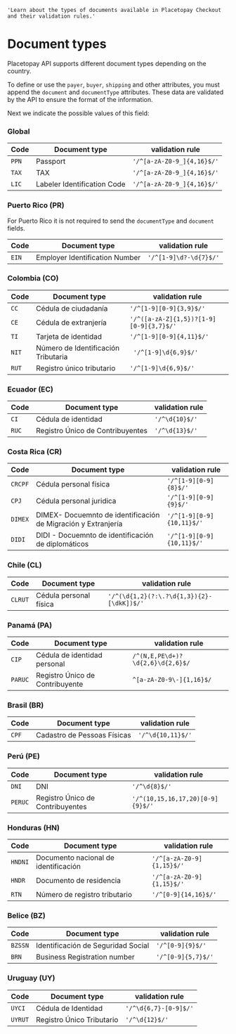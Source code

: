     'Learn about the types of documents available in Placetopay Checkout and their validation rules.'

# Document types

Placetopay API supports different document types depending on the country.

To define or use the `payer`, `buyer`, `shipping` and other attributes, you must append the `document` and `documentType` attributes. These data are validated by the API to ensure the format of the information.

Next we indicate the possible values of this field:

### Global

Code| Document type | validation rule
---------|----------|----------
 `PPN` | Passport | `'/^[a-zA-Z0-9_]{4,16}$/'`
 `TAX` | TAX | `'/^[a-zA-Z0-9_]{4,16}$/'`
 `LIC` | Labeler Identification Code | `'/^[a-zA-Z0-9_]{4,16}$/'`

### Puerto Rico (PR)

For Puerto Rico it is not required to send the `documentType` and `document` fields.

 Code| Document type| validation rule
---------|----------|------------
 `EIN` | Employer Identification Number|`'/^[1-9]\d?-\d{7}$/'`


### Colombia (CO)

Code| Document type | validation rule
---------|---------- |----------
 `CC` | Cédula de ciudadanía  | `'/^[1-9][0-9]{3,9}$/'`
 `CE` | Cédula de extranjería | `'/^([a-zA-Z]{1,5})?[1-9][0-9]{3,7}$/'`
 `TI` | Tarjeta de identidad| `'/^[1-9][0-9]{4,11}$/'`
 `NIT` | Número de Identificación Tributaria|` '/^[1-9]\d{6,9}$/'`
 `RUT` | Registro único tributario| `'/^[1-9]\d{6,9}$/'`

### Ecuador (EC)

Code| Document type | validation rule
---------|----------|---------
 `CI` | Cédula de identidad|`'/^\d{10}$/'`
 `RUC` | Registro Único de Contribuyentes|`'/^\d{13}$/'`


### Costa Rica (CR)

Code| Document type | validation rule
---------|----------|------------
 `CRCPF` | Cédula personal física |`'/^[1-9][0-9]{8}$/'`
 `CPJ` | Cédula personal juridica |`'/^[1-9][0-9]{9}$/'`
 `DIMEX` | DIMEX- Docuemnto de identificación de Migración y Extranjería|`'/^[1-9][0-9]{10,11}$/'`
 `DIDI` | DIDI - Docuemnto de identificación de diplomáticos|`'/^[1-9][0-9]{10,11}$/'`

### Chile (CL)

Code| Document type | validation rule
---------|----------|------------
 `CLRUT` | Cédula personal física |`'/^(\d{1,2}(?:\.?\d{1,3}){2}-[\dkK])$/'`


### Panamá (PA)

Code| Document type| validation rule
---------|----------|------------
 `CIP` | Cédula de identidad personal| `/^(N,E,PE\d+)?\d{2,6}\d{2,6}$/`
 `PARUC` | Registro Único de Contribuyente| `^[a-zA-Z0-9\-]{1,16}$/`

### Brasil (BR)

 Code| Document type| validation rule
---------|----------|------------
 `CPF` | Cadastro de Pessoas Físicas|`'/^\d{10,11}$/'`


### Perú (PE)

  Code| Document type| validation rule
---------|----------|------------
 `DNI` | DNI|`'/^\d{8}$/'`
  `PERUC` | Registro Único de Contribuyentes|`'/^(10,15,16,17,20)[0-9]{9}$/'`

### Honduras (HN)

 Code| Document type| validation rule
---------|----------|------------
 `HNDNI` | Documento nacional de identificación|`'/^[a-zA-Z0-9]{1,15}$/'`
 `HNDR` | Documento de residencia|`'/^[a-zA-Z0-9]{1,15}$/'`
 `RTN` | Número de registro tributario|`'/^[0-9]{14,16}$/'`

### Belice (BZ)

 Code| Document type| validation rule
---------|----------|------------
 `BZSSN` | Identificación de Seguridad Social|`'/^[0-9]{9}$/'`
 `BRN` | Business Registration number|`'/^[0-9]{5,7}$/'`

 ### Uruguay (UY)

 Code| Document type| validation rule
---------|----------|------------
 `UYCI` | Cédula de Identidad|`'/^\d{6,7}-[0-9]$/'`
 `UYRUT` | Registro Único Tributario|`'/^\d{12}$/'`
